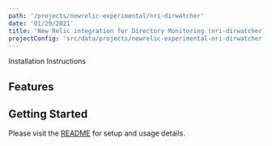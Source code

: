 ```yaml
---
path: '/projects/newrelic-experimental/nri-dirwatcher'
date: '01/29/2021'
title: 'New Relic integration for Directory Monitoring (nri-dirwatcher)'
projectConfig: 'src/data/projects/newrelic-experimental-nri-dirwatcher.json'
---
```


<!-- Imports must occur at the top of the file -->


<Link to="https://github.com/newrelic-experimental/nri-dirwatcher">
  Installation Instructions
</Link>

## Features

## Getting Started

Please visit the [README](https://github.com/newrelic-experimental/nri-dirwatcher#readme) for setup and usage details.
